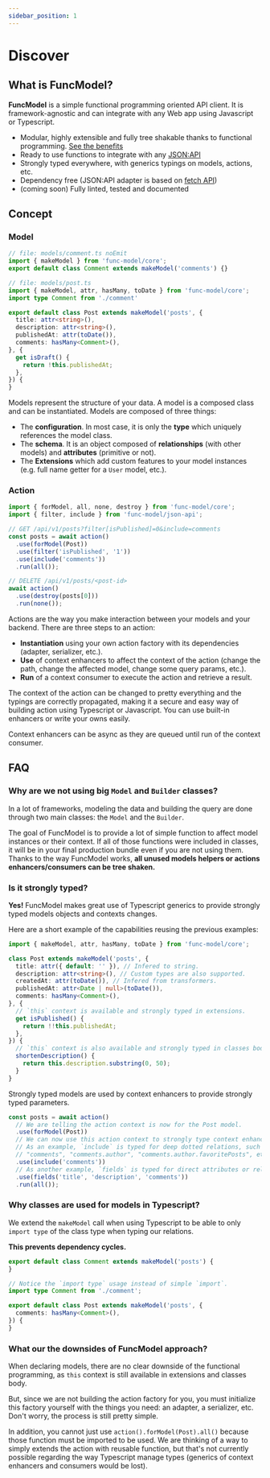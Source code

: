 ```yaml
---
sidebar_position: 1
---
```


# Discover

## What is FuncModel?

**FuncModel** is a simple functional programming oriented API client. It is
framework-agnostic and can integrate with any Web app using Javascript or
Typescript.

- Modular, highly extensible and fully tree shakable thanks to functional
programming. [See the benefits](#why-are-we-not-using-big-model-and-builder-classes)
- Ready to use functions to integrate with any [JSON:API](https://jsonapi.org/)
- Strongly typed everywhere, with generics typings on models, actions, etc.
- Dependency free (JSON:API adapter is based
on [fetch API](https://developer.mozilla.org/en-US/docs/Web/API/Fetch_API))
- (coming soon) Fully linted, tested and documented

## Concept

### Model

```ts
// file: models/comment.ts noEmit
import { makeModel } from 'func-model/core';
export default class Comment extends makeModel('comments') {}

// file: models/post.ts
import { makeModel, attr, hasMany, toDate } from 'func-model/core';
import type Comment from './comment'

export default class Post extends makeModel('posts', {
  title: attr<string>(),
  description: attr<string>(),
  publishedAt: attr(toDate()),
  comments: hasMany<Comment>(),
}, {
  get isDraft() {
    return !this.publishedAt;
  },
}) {
}
```

Models represent the structure of your data. A model is a composed class and can
be instantiated. Models are composed of three things:

- The **configuration**. In most case, it is only the **type** which uniquely
references the model class.
- The **schema**. It is an object composed of **relationships** (with other
models) and **attributes** (primitive or not).
- The **Extensions** which add custom features to your model instances (e.g.
full name getter for a `User` model, etc.).

### Action

```javascript
import { forModel, all, none, destroy } from 'func-model/core';
import { filter, include } from 'func-model/json-api';

// GET /api/v1/posts?filter[isPublished]=0&include=comments
const posts = await action()
  .use(forModel(Post))
  .use(filter('isPublished', '1'))
  .use(include('comments'))
  .run(all());

// DELETE /api/v1/posts/<post-id>
await action()
  .use(destroy(posts[0]))
  .run(none());
```

Actions are the way you make interaction between your models and your backend.
There are three steps to an action:

- **Instantiation** using your own action factory with its dependencies (adapter,
serializer, etc.).
- **Use** of context enhancers to affect the context of the action (change the
path, change the affected model, change some query params, etc.).
- **Run** of a context consumer to execute the action and retrieve a result.

The context of the action can be changed to pretty everything and the typings
are correctly propagated, making it a secure and easy way of building action
using Typescript or Javascript. You can use built-in enhancers or write your
owns easily.

Context enhancers can be async as they are queued until run of the context
consumer.

## FAQ

### Why are we not using big `Model` and `Builder` classes?

In a lot of frameworks, modeling the data and building the query are done
through two main classes: the `Model` and the `Builder`.

The goal of FuncModel is to provide a lot of simple function to affect model
instances or their context. If all of those functions were included in classes,
it will be in your final production bundle even if you are not using them.
Thanks to the way FuncModel works, **all unused models helpers or actions
enhancers/consumers can be tree shaken.**

### Is it strongly typed?

**Yes!** FuncModel makes great use of Typescript generics to provide strongly
typed models objects and contexts changes.

Here are a short example of the capabilities reusing the previous examples:

```typescript title="post.ts"
import { makeModel, attr, hasMany, toDate } from 'func-model/core';

class Post extends makeModel('posts', {
  title: attr({ default: '' }), // Infered to string.
  description: attr<string>(), // Custom types are also supported.
  createdAt: attr(toDate()), // Infered from transformers.
  publishedAt: attr<Date | null>(toDate()),
  comments: hasMany<Comment>(),
}, {
  // `this` context is available and strongly typed in extensions.
  get isPublished() {
    return !!this.publishedAt;
  },
}) {
  // `this` context is also available and strongly typed in classes body.
  shortenDescription() {
    return this.description.substring(0, 50);
  }
}
```

Strongly typed models are used by context enhancers to provide strongly typed
parameters.

```typescript
const posts = await action()
  // We are telling the action context is now for the Post model.
  .use(forModel(Post))
  // We can now use this action context to strongly type context enhancer params.
  // As an example, `include` is typed for deep dotted relations, such as:
  // "comments", "comments.author", "comments.author.favoritePosts", etc.
  .use(include('comments'))
  // As another example, `fields` is typed for direct attributes or relationships of the model.
  .use(fields('title', 'description', 'comments'))
  .run(all());
```

### Why classes are used for models in Typescript?

We extend the `makeModel` call when using Typescript to be able to
only `import type` of the class type when typing our relations.

**This prevents dependency cycles.**

```typescript title="comment.ts"
export default class Comment extends makeModel('posts') {
}
```

```typescript title="post.ts"
// Notice the `import type` usage instead of simple `import`.
import type Comment from './comment';

export default class Post extends makeModel('posts', {
  comments: hasMany<Comment>(),
}) {
}
```

### What our the downsides of FuncModel approach?

When declaring models, there are no clear downside of the functional
programming, as `this` context is still available in extensions and classes
body.

But, since we are not building the action factory for you, you must initialize
this factory yourself with the things you need: an adapter, a serializer, etc.
Don't worry, the process is still pretty simple.

In addition, you cannot just use `action().forModel(Post).all()` because those
function must be imported to be used. We are thinking of a way to simply extends
the action with reusable function, but that's not currently possible regarding
the way Typescript manage types (generics of context enhancers and consumers
would be lost).
